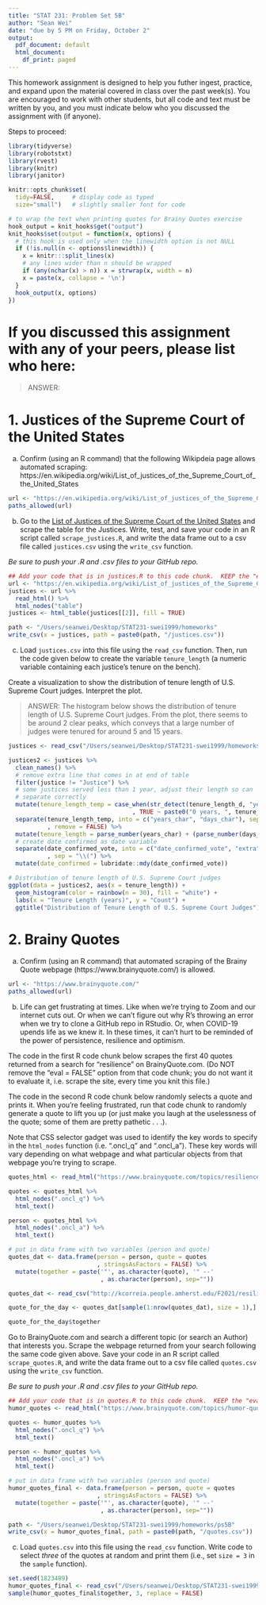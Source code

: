 ```yaml
---
title: "STAT 231: Problem Set 5B"
author: "Sean Wei"
date: "due by 5 PM on Friday, October 2"
output:
  pdf_document: default
  html_document:
    df_print: paged
---
```


This homework assignment is designed to help you futher ingest, practice, and expand upon the material covered in class over the past week(s).  You are encouraged to work with other students, but all code and text must be written by you, and you must indicate below who you discussed the assignment with (if anyone).  

Steps to proceed:

\begin{enumerate}
\item In RStudio, go to File > Open Project, navigate to the folder with the course-content repo, select the course-content project (course-content.Rproj), and click "Open" 
\item Pull the course-content repo (e.g. using the blue-ish down arrow in the Git tab in upper right window)
\item Copy ps5B.Rmd from the course repo to your repo (see page 6 of the GitHub Classroom Guide for Stat231 if needed)
\item Close the course-content repo project in RStudio
\item Open YOUR repo project in RStudio
\item In the ps5B.Rmd file in YOUR repo, replace "YOUR NAME HERE" with your name
\item Add in your responses, committing and pushing to YOUR repo in appropriate places along the way
\item Run "Knit PDF" 
\item Upload the pdf to Gradescope.  Don't forget to select which of your pages are associated with each problem.  \textit{You will not get credit for work on unassigned pages (e.g., if you only selected the first page but your solution spans two pages, you would lose points for any part on the second page that the grader can't see).} 
\end{enumerate}

```r
library(tidyverse)
library(robotstxt)
library(rvest)
library(knitr)
library(janitor)

knitr::opts_chunk$set(
  tidy=FALSE,     # display code as typed
  size="small")   # slightly smaller font for code

# to wrap the text when printing quotes for Brainy Quotes exercise
hook_output = knit_hooks$get("output")
knit_hooks$set(output = function(x, options) {
  # this hook is used only when the linewidth option is not NULL
  if (!is.null(n <- options$linewidth)) {
    x = knitr:::split_lines(x)
    # any lines wider than n should be wrapped
    if (any(nchar(x) > n)) x = strwrap(x, width = n)
    x = paste(x, collapse = '\n')
  }
  hook_output(x, options)
})
```


\newpage 
# If you discussed this assignment with any of your peers, please list who here:

> ANSWER:

\newpage
# 1. Justices of the Supreme Court of the United States 

a. Confirm (using an R command) that the following Wikipdeia page allows automated scraping:
https://en.wikipedia.org/wiki/List_of_justices_of_the_Supreme_Court_of_the_United_States


```r
url <- "https://en.wikipedia.org/wiki/List_of_justices_of_the_Supreme_Court_of_the_United_States"
paths_allowed(url)
```

\newpage
b. Go to the [List of Justices of the Supreme Court of the United States](https://en.wikipedia.org/wiki/List_of_justices_of_the_Supreme_Court_of_the_United_States) and scrape the table for the Justices.  Write, test, and save your code in an R script called `scrape_justices.R`, and write the data frame out to a csv file called `justices.csv` using the `write_csv` function.

*Be sure to push your .R and .csv files to your GitHub repo.*


```r
## Add your code that is in justices.R to this code chunk.  KEEP the "eval=FALSE" option in this code chunk option, as you do NOT want to evaluate it (which would re-scrape the website everytime you knit this file).  (We do want the grader to be able to see the code, though, as you'll only submit this one knit PDF to Gradescope.)
url <- "https://en.wikipedia.org/wiki/List_of_justices_of_the_Supreme_Court_of_the_United_States"
justices <- url %>% 
  read_html() %>% 
  html_nodes("table")
justices <- html_table(justices[[2]], fill = TRUE)

path <- "/Users/seanwei/Desktop/STAT231-swei1999/homeworks"
write_csv(x = justices, path = paste0(path, "/justices.csv"))
```


\newpage 
c. Load `justices.csv` into this file using the `read_csv` function.  Then, run the code given below to create the variable `tenure_length` (a numeric variable containing each justice's tenure on the bench).

Create a visualization to show the distribution of tenure length of U.S. Supreme Court judges.  Interpret the plot.

> ANSWER: The histogram below shows the distribution of tenure length of U.S. Supreme Court judges. From the plot, there seems to be around 2 clear peaks, which conveys that a large number of judges were tenured for around 5 and 15 years.

```r
justices <- read_csv("/Users/seanwei/Desktop/STAT231-swei1999/homeworks/ps5b/justices.csv")

justices2 <- justices %>%
  clean_names() %>%
  # remove extra line that comes in at end of table
  filter(justice != "Justice") %>%
  # some justices served less than 1 year, adjust their length so can 
  # separate correctly
  mutate(tenure_length_temp = case_when(str_detect(tenure_length_d, "year") ~ tenure_length_d
                                   , TRUE ~ paste0("0 years, ", tenure_length_d))) %>%
  separate(tenure_length_temp, into = c("years_char", "days_char"), sep = ","
           , remove = FALSE) %>%
  mutate(tenure_length = parse_number(years_char) + (parse_number(days_char)/365)) %>%
  # create date confirmed as date variable
  separate(date_confirmed_vote, into = c("date_confirmed_vote", "extra")
           , sep = "\\(") %>%
  mutate(date_confirmed = lubridate::mdy(date_confirmed_vote))
```

```r
# Distribution of tenure length of U.S. Supreme Court judges
ggplot(data = justices2, aes(x = tenure_length)) +
  geom_histogram(color = rainbow(n = 30), fill = "white") + 
  labs(x = "Tenure Length (years)", y = "Count") + 
  ggtitle("Distribution of Tenure Length of U.S. Supreme Court Judges")
```


\newpage
# 2. Brainy Quotes

a. Confirm (using an R command) that automated scraping of the Brainy Quote webpage (https://www.brainyquote.com/) is allowed.

```r
url <- "https://www.brainyquote.com/"
paths_allowed(url)
```


\newpage
b.  Life can get frustrating at times.  Like when we're trying to Zoom and our internet cuts out.  Or when we can't figure out why R's throwing an error when we try to clone a GitHub repo in RStudio.  Or, when COVID-19 upends life as we knew it.  In these times, it can't hurt to be reminded of the power of persistence, resilience and optimism. 

The code in the first R code chunk below scrapes the first 40 quotes returned from a search for "resilience" on BrainyQuote.com. (Do NOT remove the "eval = FALSE" option from that code chunk; you do not want it to evaluate it, i.e. scrape the site, every time you knit this file.)

The code in the second R code chunk below randomly selects a quote and prints it.  When you're feeling frustrated, run that code chunk to randomly generate a quote to lift you up (or just make you laugh at the uselessness of the quote; some of them are pretty pathetic . . .).

Note that CSS selector gadget was used to identify the key words to specify in the `html_nodes` function (i.e. ".oncl_q" and ".oncl_a").  These key words will vary depending on what webpage and what particular objects from that webpage you're trying to scrape.


```r
quotes_html <- read_html("https://www.brainyquote.com/topics/resilience-quotes")

quotes <- quotes_html %>%
  html_nodes(".oncl_q") %>%
  html_text()

person <- quotes_html %>%
  html_nodes(".oncl_a") %>%
  html_text()

# put in data frame with two variables (person and quote)
quotes_dat <- data.frame(person = person, quote = quotes
                         , stringsAsFactors = FALSE) %>%
  mutate(together = paste('"', as.character(quote), '" --'
                          , as.character(person), sep=""))
```


```r
quotes_dat <- read_csv("http://kcorreia.people.amherst.edu/F2021/resilience_quotes.csv")

quote_for_the_day <- quotes_dat[sample(1:nrow(quotes_dat), size = 1),]

quote_for_the_day$together
```

Go to BrainyQuote.com and search a different topic (or search an Author) that interests you.  Scrape the webpage returned from your search following the same code given above.   Save your code in an R script called `scrape_quotes.R`, and write the data frame out to a csv file called `quotes.csv` using the `write_csv` function. 

*Be sure to push your .R and .csv files to your GitHub repo.*

```r
## Add your code that is in quotes.R to this code chunk.  KEEP the "eval=FALSE" option in this code chunk option, as you do NOT want to evaluate it (which would re-scrape the website everytime you knit this file).  (We do want the grader to be able to see the code, though, as you'll only submit this one knit PDF to Gradescope.)
humor_quotes <- read_html("https://www.brainyquote.com/topics/humor-quotes")

quotes <- humor_quotes %>%
  html_nodes(".oncl_q") %>%
  html_text()

person <- humor_quotes %>%
  html_nodes(".oncl_a") %>%
  html_text()

# put in data frame with two variables (person and quote)
humor_quotes_final <- data.frame(person = person, quote = quotes
                         , stringsAsFactors = FALSE) %>%
  mutate(together = paste('"', as.character(quote), '" --'
                          , as.character(person), sep=""))

path <- "/Users/seanwei/Desktop/STAT231-swei1999/homeworks/ps5B"
write_csv(x = humor_quotes_final, path = paste0(path, "/quotes.csv"))
```


\newpage
c. Load `quotes.csv` into this file using the `read_csv` function.  Write code to select *three* of the quotes at random and print them (i.e., set `size = 3` in the `sample` function).

```r
set.seed(1823489)
humor_quotes_final <- read_csv("/Users/seanwei/Desktop/STAT231-swei1999/homeworks/ps5b/quotes.csv")
sample(humor_quotes_final$together, 3, replace = FALSE)
```


